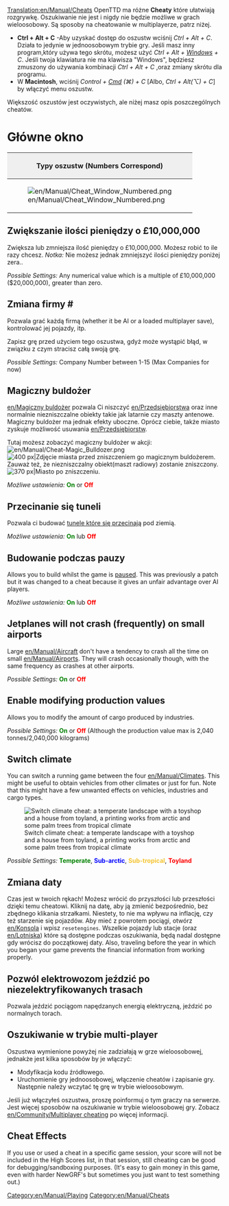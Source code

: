 [[Translation:en/Manual/Cheats]]
{{pl/Tłumaczenie|oryg. = en/Manual/Cheats
|z     = en
|na    = pl
|Postępy = 20
}}
{{pl/Manual/Spis treści}}{{en/-}}
{{pl/Uwaga| Używając cheatów(oszustw) zdradzasz współzawodników . Należy wziąć pod uwagę, że te oszustwa zostaną zapamiętane (Użycie cheata zostaje zapisane wraz ze stanem gry).}}
OpenTTD ma różne '''Cheaty''' które ułatwiają rozgrywkę. Oszukiwanie nie jest i nigdy nie będzie możliwe w grach wieloosobowy. Są sposoby na cheatowanie w multiplayerze, patrz niżej.

*'''Ctrl + Alt + C''' -Aby uzyskać dostęp do oszustw wciśnij ''Ctrl + Alt + C''. Działa to jedynie w jednoosobowym trybie gry. Jeśli masz inny program,który używa tego skrótu, możesz użyć ''Ctrl + Alt + <span class="plainlinks">[http://en.wikipedia.org/wiki/Windows_key Windows]</span> + C''. Jeśli twoja klawiatura nie ma klawisza "Windows", będziesz zmuszony do używania kombinacji ''Ctrl + Alt + C'' ,oraz zmiany skrótu dla programu.
*W '''Macintosh''', wciśnij ''Control + <span class="plainlinks">[http://en.wikipedia.org/wiki/Command_key Cmd]</span> (&#x2318;) + C'' [Albo, ''Ctrl + Alt(⌥) + C''] by włączyć menu oszustw.

Większość oszustów jest oczywistych, ale niżej masz opis poszczególnych cheatów.

=Główne okno=
{|border="2" cellspacing="4" cellpadding="3" rules="all" style="margin:1em 1em 1em 0; border:solid 1px #AAAAAA;"
!colspan="4" style="background:#efefef;"| Typy oszustw (Numbers Correspond)
|-
| rowspan="10"|[[File:en/Manual/Cheat Window Numbered.png|frame|center]]
| style="background:#efefef;"|'''Type'''
|-
| [[en/Manual/Cheats#increase-money-by-ps10000000|1. Dodawanie Pieniędzy]]
|-
| [[en/Manual/Cheats#playing-as-company|2. Zmiana firmy]]
|-
| [[en/Manual/Cheats#magic-bulldozer|3. Magiczny Buldożer]]
|-
| [[en/Manual/Cheats#tunnels-may-cross-each-other|4. Krzyżowanie się tuneli]]
|-
| [[en/Manual/Cheats#build-while-in-pause-mode|5. Budowanie podczas pauzy]]
|-
| [[en/Manual/Cheats#jetplanes-will-not-crash-frequently-on-small-airports|6. No Small Plane Crash]]
|-
| [[en/Manual/Cheats#enable-modifying-production-values|7. Zmiana wielkości produkcji]]
|-
| [[en/Manual/Cheats#switch-climate|8. Zmiana klimatu]]
|-
| [[en/Manual/Cheats#change-date|9. Zmiana daty]]
|}

==Zwiększanie ilości pieniędzy o £10,000,000==
Zwiększa lub zmniejsza ilość pieniędzy o £10,000,000. Możesz robić to ile razy chcesz. ''Notka:'' Nie możesz jednak zmniejszyć ilości pieniędzy poniżej zera..

''Possible Settings:'' Any numerical value which is a multiple of £10,000,000 ($20,000,000), greater than zero.

==Zmiana firmy #==
Pozwala grać każdą firmą (whether it be AI or a loaded multiplayer save), kontrolować jej pojazdy, itp.

Zapisz grę przed użyciem tego oszustwa, gdyż może wystąpić błąd, w związku z czym stracisz całą swoją grę.

''Possible Settings:'' Company Number between 1-15 (Max Companies for now)

==Magiczny buldożer==
[[en/Magiczny buldożer]] pozwala Ci niszczyć [[en/Przedsiębiorstwa]] oraz inne normalnie niezniszczalne obiekty takie jak latarnie czy maszty antenowe. Magiczny buldożer ma jednak efekty uboczne. Oprócz ciebie, także miasto zyskuje możliwość usuwania [[en/Przedsiębiorstw]]. 

Tutaj możesz zobaczyć magiczny buldożer w akcji: [[File:en/Manual/Cheat-Magic Bulldozer.png]]
[[File:en/Manual/Town Before.png|thumb|left|400 px|Zdjęcie miasta przed zniszczeniem go magicznym buldożerem. Zauważ też, że niezniszczalny obiekt(maszt radiowy) zostanie zniszczony.]]
[[File:en/Manual/Town After.png|thumb|center|370 px|Miasto po zniszczeniu.]]
{{en/-}}

''Możliwe ustawienia:'' <span style="color:green">'''On'''</span> or <span style="color:red">'''Off'''</span>

==Przecinanie się tuneli==
Pozwala ci budować [[en/Krzyżujące się tunele|tunele które się przecinają]] pod ziemią.

''Możliwe ustawienia:'' <span style="color:green">'''On'''</span> lub <span style="color:red">'''Off'''</span>

==Budowanie podczas pauzy==
{{en/Note|This is not a cheat in 1.1.0, but an Advanced Setting available from the [[en/Archive/Manual/Settings/Advanced Settings]] menu, which allows more control on what is allowed in pause.}}
Allows you to build whilst the game is [[en/Archive/Manual/Settings/Build in pause|paused]]. This was previously a patch but it was changed to a cheat because it gives an unfair advantage over AI players.

''Możliwe ustawienia:'' <span style="color:green">'''On'''</span> lub <span style="color:red">'''Off'''</span>

==Jetplanes will not crash (frequently) on small airports==
Large [[en/Manual/Aircraft]] don't have a tendency to crash all the time on small [[en/Manual/Airports]]. They will crash occasionally though, with the same frequency as crashes at other airports.

''Possible Settings:'' <span style="color:green">'''On'''</span> or <span style="color:red">'''Off'''</span>

==Enable modifying production values==
Allows you to modify the amount of cargo produced by industries.

''Possible Settings:'' <span style="color:green">'''On'''</span> or <span style="color:red">'''Off'''</span> (Although the production value max is 2,040 tonnes/2,040,000 kilograms)

==Switch climate==
You can switch a running game between the four [[en/Manual/Climates]]. This might be useful to obtain vehicles from other climates or just for fun. Note that this might have a few unwanted effects on vehicles, industries and cargo types.

[[File:en/Manual/Switch climate.png|center|frame|Switch climate cheat: a temperate landscape with a toyshop and a house from toyland, a printing works from arctic and some palm trees from tropical climate]]

''Possible Settings:'' <span style="color:green">'''Temperate'''</span>, <span style="color:blue">'''Sub-arctic'''</span>, <span style="color:#f4c430">'''Sub-tropical'''</span>, <span style="color:red">'''Toyland'''</span>

==Zmiana daty==
Czas jest w twoich rękach! Możesz wrócić do przyszłości lub przeszłości dzięki temu cheatowi. Kliknij na datę, aby ją zmienić bezpośrednio, bez zbędnego klikania strzałkami.
Niestety, to nie ma wpływu na inflację, czy też starzenie się pojazdów. Aby mieć z powrotem pociągi, otwórz [[en/Konsola]] i wpisz <code>resetengines</code>. Wszelkie pojazdy lub stacje (oraz [[en/Lotniska]]) które są dostępne podczas oszukiwania, będą nadal dostępne gdy wrócisz do początkowej daty. Also, traveling before the year in which you began your game prevents the financial information from working properly.

==Pozwól elektrowozom jeździć po niezelektryfikowanych trasach==
{{en/Note|To nie jest oszustwo w wersji 0.7.0, ale Zaawansowana opcja dostępna z [[en/Ustawienia zaawansowane]] menu, gdzie jest możliwe całkowite wyłączenie elektrycznych szyn.}}
Pozwala jeździć pociągom napędzanych energią elektryczną, jeździć po normalnych torach.
==Oszukiwanie w trybie multi-player==
Oszustwa wymienione powyżej nie zadziałają w grze wieloosobowej, jednakże jest kilka sposobów by je włączyć:
* Modyfikacja kodu źródłowego.
* Uruchomienie gry jednoosobowej, włączenie cheatów i zapisanie gry. Następnie należy wczytać tę grę w trybie wieloosobowym.
Jeśli już włączyłeś oszustwa, proszę poinformuj o tym graczy na serwerze. Jest więcej sposobów na oszukiwanie w trybie wieloosobowej gry.  Zobacz [[en/Community/Multiplayer cheating]] po więcej informacji.

==Cheat Effects==
If you use or used a cheat in a specific game session, your score will not be included in the High Scores list, in that session, still cheating can be good for debugging/sandboxing purposes. (It's easy to gain money in this game, even with harder NewGRF's but sometimes you just want to test something out.)

[[Category:en/Manual/Playing]]
[[Category:en/Manual/Cheats]]
